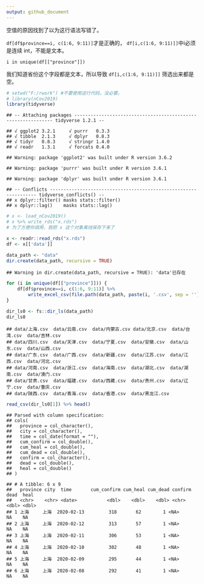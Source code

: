 ```yaml
---
output: github_document
---
```


空值的原因找到了以为这行语法写错了。

`df[df$province==i, c(1:6, 9:11)]`才是正确的，
`df[i,c(1:6, 9:11)]]`中i必须是连续 int，不能是文本。

`i in unique(df[["province"]])`

我们知道省份这个字段都是文本，所以导致 `df[i,c(1:6, 9:11)]]` 筛选出来都是空。

``` r
# setwd("F:/rwork") #不要使用这行代码，没必要。
# library(nCov2019)
library(tidyverse)
```

    ## -- Attaching packages -------------------------------------------------------------- tidyverse 1.2.1 --

    ## √ ggplot2 3.2.1     √ purrr   0.3.3
    ## √ tibble  2.1.3     √ dplyr   0.8.3
    ## √ tidyr   0.8.3     √ stringr 1.4.0
    ## √ readr   1.3.1     √ forcats 0.4.0

    ## Warning: package 'ggplot2' was built under R version 3.6.2

    ## Warning: package 'purrr' was built under R version 3.6.1

    ## Warning: package 'dplyr' was built under R version 3.6.1

    ## -- Conflicts ----------------------------------------------------------------- tidyverse_conflicts() --
    ## x dplyr::filter() masks stats::filter()
    ## x dplyr::lag()    masks stats::lag()

``` r
# x <- load_nCov2019()
# x %>% write_rds("x.rds")
# 为了方便你调用，我把 x 这个对象离线保存下来了
```

``` r
x <- readr::read_rds("x.rds")
df <- x[['data']]
```

``` r
data_path <- "data"
dir.create(data_path, recursive = TRUE)
```

    ## Warning in dir.create(data_path, recursive = TRUE): 'data'已存在

``` r
for (i in unique(df[["province"]])) {
    df[df$province==i, c(1:6, 9:11)] %>%
        write_excel_csv(file.path(data_path, paste(i, '.csv', sep = '')))
}
```

``` r
dir_ls0 <- fs::dir_ls(data_path)
dir_ls0
```

    ## data/上海.csv  data/云南.csv  data/内蒙古.csv data/北京.csv  data/台湾.csv  data/吉林.csv  
    ## data/四川.csv  data/天津.csv  data/宁夏.csv  data/安徽.csv  data/山东.csv  data/山西.csv  
    ## data/广东.csv  data/广西.csv  data/新疆.csv  data/江苏.csv  data/江西.csv  data/河北.csv  
    ## data/河南.csv  data/浙江.csv  data/海南.csv  data/湖北.csv  data/湖南.csv  data/澳门.csv  
    ## data/甘肃.csv  data/福建.csv  data/西藏.csv  data/贵州.csv  data/辽宁.csv  data/重庆.csv  
    ## data/陕西.csv  data/青海.csv  data/香港.csv  data/黑龙江.csv

``` r
read_csv(dir_ls0[1]) %>% head()
```

    ## Parsed with column specification:
    ## cols(
    ##   province = col_character(),
    ##   city = col_character(),
    ##   time = col_date(format = ""),
    ##   cum_confirm = col_double(),
    ##   cum_heal = col_double(),
    ##   cum_dead = col_double(),
    ##   confirm = col_character(),
    ##   dead = col_double(),
    ##   heal = col_double()
    ## )

    ## # A tibble: 6 x 9
    ##   province city  time       cum_confirm cum_heal cum_dead confirm  dead  heal
    ##   <chr>    <chr> <date>           <dbl>    <dbl>    <dbl> <chr>   <dbl> <dbl>
    ## 1 上海     上海  2020-02-13         318       62        1 <NA>       NA    NA
    ## 2 上海     上海  2020-02-12         313       57        1 <NA>       NA    NA
    ## 3 上海     上海  2020-02-11         306       53        1 <NA>       NA    NA
    ## 4 上海     上海  2020-02-10         302       48        1 <NA>       NA    NA
    ## 5 上海     上海  2020-02-09         295       44        1 <NA>       NA    NA
    ## 6 上海     上海  2020-02-08         292       41        1 <NA>       NA    NA
